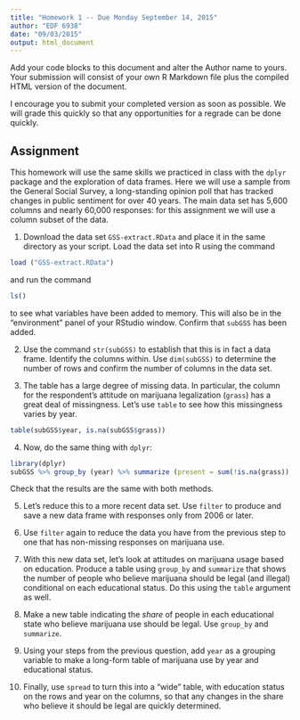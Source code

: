 ```yaml
---
title: "Homework 1 -- Due Monday September 14, 2015"
author: "EDF 6938"
date: "09/03/2015"
output: html_document
---
```


Add your code blocks to this document and alter the Author name to yours. Your submission will consist of your own R Markdown file plus the compiled HTML version of the document.

I encourage you to submit your completed version as soon as possible. We will grade this quickly so that any opportunities for a regrade can be done quickly.

## Assignment

This homework will use the same skills we practiced in class with the `dplyr` package and the exploration of data frames. Here we will use a sample from the General Social Survey, a long-standing opinion poll that has tracked changes in public sentiment for over 40 years. The main data set has 5,600 columns and nearly 60,000 responses: for this assignment we will use a column subset of the data.

1. Download the data set `GSS-extract.RData` and place it in the same directory as your script. Load the data set into R using the command

```r
load ("GSS-extract.RData")
```

and run the command

```r
ls()
```

to see what variables have been added to memory. This will also be in the "environment" panel of your RStudio window. Confirm that `subGSS` has been added.

2. Use the command `str(subGSS)` to establish that this is in fact a data frame. Identify the columns within. Use `dim(subGSS)` to determine the number of rows and confirm the number of columns in the data set.

3. The table has a large degree of missing data. In particular, the column for the respondent's attitude on marijuana legalization (`grass`) has a great deal of missingness. Let's use `table` to see how this missingness varies by year.

```r
table(subGSS$year, is.na(subGSS$grass))
```

4. Now, do the same thing with `dplyr`:

```r
library(dplyr)
subGSS %>% group_by (year) %>% summarize (present = sum(!is.na(grass)), missing=sum(is.na(grass)))
```

Check that the results are the same with both methods.

5. Let's reduce this to a more recent data set. Use `filter` to produce and save a new data frame with responses only from 2006 or later.

6. Use `filter` again to reduce the data you have from the previous step to one that has non-missing responses on marijuana use.

7. With this new data set, let's look at attitudes on marijuana usage based on education. Produce a table using `group_by` and `summarize` that shows the number of people who believe marijuana should be legal (and illegal) conditional on each educational status. Do this using the `table` argument as well.

8. Make a new table indicating the *share* of people in each educational state who believe marijuana use should be legal. Use `group_by` and `summarize`.

9. Using your steps from the previous question, add `year` as a grouping variable to make a long-form table of marijuana use by year and educational status.

10. Finally, use `spread` to turn this into a "wide" table, with education status on the rows and year on the columns, so that any changes in the share who believe it should be legal are quickly determined.







